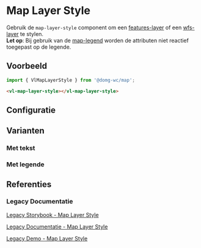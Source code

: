 
# Map Layer Style

Gebruik de `map-layer-style` component om een
[features-layer](/docs/map-layer-vector-layer-features-layer--map-features-layer-default) of een
[wfs-layer](/docs/map-layer-vector-layer-wfs-layer--map-wfs-layer-default) te stylen.<br/>
**Let op**: Bij gebruik van de [map-legend](/docs/map-legend--map-legend-features-layer-multiple-styles) worden de
attributen niet reactief toegepast op de legende.


## Voorbeeld

```js
import { VlMapLayerStyle } from '@domg-wc/map';
```

```html
<vl-map-layer-style></vl-map-layer-style>
```

<Canvas of={VlMapLayerStyleStories.MapLayerStyleDefault} />


## Configuratie

<ArgTypes of={VlMapLayerStyleStories.MapLayerStyleDefault} />


## Varianten

### Met tekst

<Canvas of={VlMapLayerStyleStories.MapLayerStyleText} />

### Met legende

<Canvas of={VlMapLayerStyleStories.MapLayerStyleLegend} />


## Referenties

### Legacy Documentatie

[Legacy Storybook - Map Layer Style](https://webcomponenten.omgeving.vlaanderen.be/storybook/?path=/docs/custom-elements-vl-map-vl-map-layer-style--default)

[Legacy Documentatie - Map Layer Style](https://webcomponenten.omgeving.vlaanderen.be/doc/VlMapLayerStyle.html)

[Legacy Demo - Map Layer Style](https://webcomponenten.omgeving.vlaanderen.be/demo/vl-map-layer-style.html)
